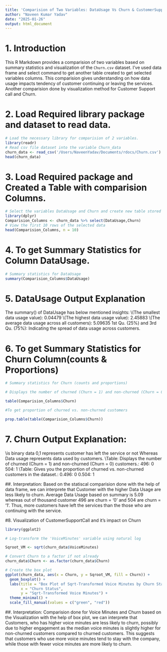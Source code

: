 ```yaml
---
title: 'Comparision of Two Variables: DataUsage Vs Churn & CustomerSupportCall Vs Churn'
author: "Naveen Kumar Yadav"
date: "2025-01-26"
output: html_document
---
```


# 1. Introduction

This R Markdown provides a comparision of two variables based on summary statistics and visualization of the `Churn.csv` dataset. I've used data frame and select command to get another table created to get selected variables columns. This comparision gives understanding on how data usage impacts tendency of customer continuing or leaving the services. Another comparision done by visualization method for Customer Support call and Churn.

# 2. Load Required library package and dataset to read data.
```r
# Load the necessary library for comparision of 2 variables.
library(readr)
# Read csv file dataset into the variable Churn_data
churn_data <- read_csv('/Users/NaveenYadav/Documents/rdocs/Churn.csv')
head(churn_data)
```

# 3. Load Required package and Created a Table with comparision Columns.
```r
# Select the variables DataUsage and Churn and create new table stored in Comparision_Columns.
library(dplyr)
Comparision_Columns <- churn_data %>% select(DataUsage,Churn)
# View the first 10 rows of the selected data
head(Comparision_Columns, n = 10)
```

# 4. To get Summary Statistics for Column DataUsage.
```r
# Summary statistics for DataUsage
summary(Comparision_Columns$DataUsage)
```

# 5. DataUsage Output Explanation
The summary() of DataUsage has below mentioned insights:
\\\Min(The smallest data usage value): 0.04479
\\\Max(The highest data usage value): 2.45883
\\\Mean(The average data usage across all customers): 5.09635
1st Qu. (25%) and 3rd Qu. (75%): Indicating the spread of data usage across customers.

# 6. To get Summary Statistics for Churn Column(counts & Proportions)

```r

# Summary statistics for Churn (counts and proportions)

# Displays the number of churned (Churn = 1) and non-churned (Churn = 0) customers.

table(Comparision_Columns$Churn)

#To get proportion of churned vs. non-churned customers

prop.table(table(Comparision_Columns$Churn))
```

# 7. Churn Output Explanation:
\\\Churn is binary data 0,1 represents customer has left the service or not Whereas Data usage represents data used by customers.
\\\Frequency Table: Displays the number of churned (Churn = 1) and non-churned (Churn = 0) customers.:   496: 0   504: 1 
\\\Proportion Table: Gives you the proportion of churned vs. non-churned customers in the dataset.: 0.496: 0 0.504: 1

##. Interpretation: 
Based on the statiscal comparision done with the help of data frame, we can interprete that Customer with the higher Data Usage are less likely to churn. Average Data Usage based on summary is 5.09 whereas out of thousand customer 496 are churn = '0' and 504 are churn = '1'. Thus, more customers have left the services than the those who are continuing with the service.

#8. Visualization of CustomerSupportCall and it's impact on Churn

```r
library(ggplot2)

# Log-transform the 'VoiceMinutes' variable using natural log

Sqroot_VM <- sqrt(churn_data$VoiceMinutes)

# Convert Churn to a factor if not already
churn_data$Churn <- as.factor(churn_data$Churn)

# Create the box plot
ggplot(churn_data, aes(x = Churn, y = Sqroot_VM, fill = Churn)) +
  geom_boxplot() +
  labs(title = "Box Plot of Sqrt-Transformed Voice Minutes by Churn Status",
       x = "Churn Status",
       y = "Sqrt-Transformed Voice Minutes") +
  theme_minimal() +
  scale_fill_manual(values = c("green", "red"))

```
##. Interpretation: 
Comparision done for Voice Minutes and Churn based on the Visualization with the help of box plot, we can interprete that Customers, who has higher voice minutes are less likely to churn, possibly due to higher engagement as the median voice minutes is slightly higher for non-churned customers compared to churned customers. This suggests that customers who use more voice minutes tend to stay with the company, while those with fewer voice minutes are more likely to churn.
